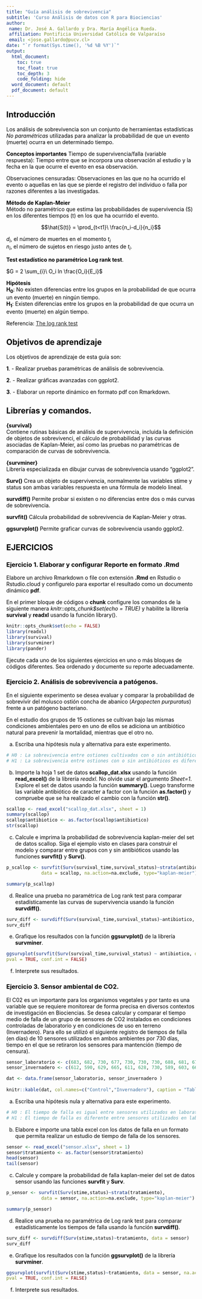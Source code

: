 ```yaml
---
title: "Guía análisis de sobrevivencia"
subtitle: 'Curso Análisis de datos con R para Biociencias'
author:
 name: Dr. José A. Gallardo y Dra. María Angélica Rueda.
 affiliation: Pontificia Universidad Católica de Valparaíso
 email: <jose.gallardo@pucv.cl>
date: "`r format(Sys.time(), '%d %B %Y')`"
output:
  html_document:
    toc: true
    toc_float: true
    toc_depth: 3
    code_folding: hide
  word_document: default
  pdf_document: default
---
```


<style>
#TOC {
  color: black;
  font-familiy: Calibri;
  font-size: 14px;
  border-color: #708090; 
}
body {
   color: black;
   font-familiy: Calibri;
}

pre {
  color: black;
  background-color: #F8F8FF;
}
# header {
  color: #800000;
  font-familiy: Calibri;
  background-color: #F5F5F5;
  opacity: 0.8;
  font-size: 16px;
}
</style>

## Introducción

Los análisis de sobrevivencia son un conjunto de herramientas estadísticas *No paramétricas* utilizadas para analizar la probabilidad de que un evento (muerte) ocurra en un determinado tiempo.

**Conceptos importantes** 
Tiempo de supervivencia/falla (variable respuesta): Tiempo entre que se incorpora una observación al estudio y la fecha en la que ocurre el evento en esa observación.

Observaciones censuradas: Observaciones en las que no ha ocurrido el evento o aquellas en las que se pierde el registro del individuo o falla por razones diferentes a las investigadas.

**Método de Kaplan-Meier**  
Método no paramétrico que estima las probabilidades de supervivencia (S) en los diferentes tiempos (t) en los que ha ocurrido el evento.

$$\hat{S(t)} = \prod_{t<t1}\ \frac{n_i-d_i}{n_i}$$

$d_i$, el número de muertes en el momento $t_i$  
$n_i$, el número de sujetos en riesgo justo antes de $t_i$. 

**Test estadístico no paramétrico Log rank test**.  

$G = 2 \sum_{i}\ O_i ln \frac{O_i}{E_i}$

**Hipótesis**  
**H~0~**: No existen diferencias entre los grupos en la probabilidad de que ocurra un evento (muerte) en ningún tiempo.  
**H~1~**: Existen diferencias entre los grupos en la probabilidad de que ocurra un evento (muerte) en algún tiempo.

Referencia: [The log rank test](https://www.bmj.com/content/328/7447/1073.long)  

## **Objetivos de aprendizaje**

Los objetivos de aprendizaje de esta guía son:

**1**. - Realizar pruebas paramétricas de análisis de sobrevivencia.

**2**. - Realizar gráficas avanzadas con ggplot2. 

**3**. - Elaborar un reporte dinámico en formato pdf con Rmarkdown.

## **Librerías y comandos**.  
  
**{survival}**  
Contiene rutinas básicas de análisis de supervivencia, incluida la definición de objetos de sobrevivenci, el cálculo de probabilidad y las curvas asociadas de Kaplan-Meier, así como las pruebas no paramétricas de comparación de curvas de sobrevivencia.

**{survminer}**  
Librería especializada en dibujar curvas de sobrevivencia usando "ggplot2".

**Surv()**
Crea un objeto de supervivencia, normalmente las variables stime y status son ambas variables respuesta en una fórmula de modelo lineal.

**survdiff()**
Permite probar si existen o no diferencias entre dos o más curvas de sobrevivencia.

**survfit()**
Cálcula probabilidad de sobrevivencia de Kaplan-Meier y otras.

**ggsurvplot()**
Permite graficar curvas de sobrevivencia usando ggplot2.

## **EJERCICIOS**

### **Ejercicio 1.** Elaborar y configurar Reporte en formato .Rmd

Elabore un archivo Rmarkdown o file con extensión **.Rmd** en Rstudio o Rstudio.cloud y configurelo para exportar el resultado como un documento dinámico **pdf**. 

En el primer bloque de códigos o **chunk** configure los comandos de la siguiente manera *knitr::opts_chunk$set(echo = TRUE)* y habilite la librería **survival** y **readxl** usando la función library().

```r
knitr::opts_chunk$set(echo = FALSE)
library(readxl)
library(survival)
library(survminer)
library(pander)
```

Ejecute cada uno de los siguientes ejercicios en uno o más bloques de códigos diferentes. Sea ordenado y documente su reporte adecuadamente.

### **Ejercicio 2.** Análisis de sobrevivencia a patógenos.

En el siguiente experimento se desea evaluar y comparar la probabilidad de sobrevivir del molusco ostión concha de abanico (*Argopecten purpuratus*) frente a un patógeno bacteriano. 

En el estudio dos grupos de 15 ostiones se cultivan bajo las mismas condiciones ambientales pero en uno de ellos se adiciona un antibiótico natural para prevenir la mortalidad, mientras que el otro no.

a) Escriba una hipótesis nula y alternativa para este experimento.

```r

# H0 : La sobrevivencia entre ostiones cultivados con o sin antibióticos es igual.
# H1 : La sobrevivencia entre ostiones con o sin antibióticos es diferente.

```

b) Importe la hoja 1 set de datos **scallop_dat.xlsx** usando la función **read_excel()** de la librería *readxl*. No olvide usar el argumento *Sheet=1*. Explore el set de datos usando la función **summary()**. Luego transforme las variable antibiótico de caracter a factor con la función **as.factor()** y compruebe que se ha realizado el cambio con la función **str()**.

```r
scallop <- read_excel("scallop_dat.xlsx", sheet = 1)
summary(scallop)
scallop$antibiotico <- as.factor(scallop$antibiotico)
str(scallop)
```

c) Calcule e imprima la probabilidad de sobrevivencia kaplan-meier del set de datos scallop. Siga el ejemplo visto en clases para construir el modelo y comparar entre grupos con y sin antibióticos usando las funciones **survfit()** y **Surv()**.

```r
p_scallop <- survfit(Surv(survival_time,survival_status)~strata(antibiotico),
             data = scallop, na.action=na.exclude, type="kaplan-meier")

summary(p_scallop)

```

d) Realice una prueba no paramétrica de Log rank test para comparar estadísticamente las curvas de supervivencia usando la función **survdiff()**.

```r
surv_diff <- survdiff(Surv(survival_time,survival_status)~antibiotico, data = scallop)
surv_diff
```

e) Grafique los resultados con la función **ggsurvplot()** de la librería **survminer**.

```r
ggsurvplot(survfit(Surv(survival_time,survival_status) ~ antibiotico, data = scallop, na.action = na.exclude, type="kaplan-meier"),
pval = TRUE, conf.int = FALSE)
```


f) Interprete sus resultados.


### **Ejercicio 3.** Sensor ambiental de CO2.

El C02 es un importante para los organismos vegetales y por tanto es una variable que se requiere monitorear de forma precisa en diversos contextos de investigación en Biociencias. Se desea calcular y comparar el tiempo medio de falla de un grupo de sensores de CO2 instalados en condiciones controladas de laboratorio y en condiciones de uso en terreno (Invernadero). Para ello se utilizó el siguiente registro de tiempos de falla (en días) de 10 sensores utilizados en ambos ambientes por 730 días, tiempo en el que se retiraron los sensores para mantención (tiempo de censura). 

```r
sensor_laboratorio <- c(683, 682, 730, 677, 730, 730, 730, 688, 681, 678)
sensor_invernadero <- c(612, 590, 629, 665, 611, 628, 730, 589, 603, 661)

dat <- data.frame(sensor_laboratorio, sensor_invernadero )
  
knitr::kable(dat, col.names=c("Control","Invernadero"), caption = "Tabla 1. Tiempo de falla y de censura de 10 sensores de CO2 utilizados en diferentes ambientes.")
```

a) Escriba una hipótesis nula y alternativa para este experimento.

```r

# H0 : El tiempo de falla es igual entre sensores utilizados en laboratorio o invernadero.
# H1 : El tiempo de falla es diferente entre sensores utilizados en laboratorio o invernadero.

```

b) Elabore e importe una tabla excel con los datos de falla en un formato que permita realizar un estudio de tiempo de falla de los sensores.

```r
sensor <- read_excel("sensor.xlsx", sheet = 1)
sensor$tratamiento <- as.factor(sensor$tratamiento)
head(sensor)
tail(sensor)
```


c) Calcule y compare la probabilidad de falla kaplan-meier del set de datos sensor usando las funciones **survfit** y **Surv**.

```r
p_sensor <- survfit(Surv(stime,status)~strata(tratamiento),
             data = sensor, na.action=na.exclude, type="kaplan-meier")

summary(p_sensor)

```

d) Realice una prueba no paramétrica de Log rank test para comparar estadísticamente los tiempos de falla usando la función **survdiff()**.

```r
surv_diff <- survdiff(Surv(stime,status)~tratamiento, data = sensor)
surv_diff
```

e) Grafique los resultados con la función **ggsurvplot()** de la librería **survminer**.

```r
ggsurvplot(survfit(Surv(stime,status)~tratamiento, data = sensor, na.action = na.exclude, type="kaplan-meier"),
pval = TRUE, conf.int = FALSE)
```

f) Interprete sus resultados.